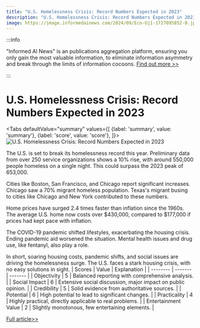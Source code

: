 ```yaml
---
title: "U.S. Homelessness Crisis: Record Numbers Expected in 2023"
description: "U.S. Homelessness Crisis: Record Numbers Expected in 2023"
image: https://image.informedainews.com/2024/09/Eco-Uj1-1727095852-0.jpg
---
```



:::info

"Informed AI News" is an publications aggregation platform, ensuring you only gain the most valuable information, to eliminate information asymmetry and break through the limits of information cocoons.  [Find out more >>](/)

:::

# U.S. Homelessness Crisis: Record Numbers Expected in 2023


<Tabs
	defaultValue="summary"
	values={[
	{label: 'summary', value: 'summary'},
	{label: 'score', value: 'score'},
]}>
<TabItem value="summary">
<img
  src="https://image.informedainews.com/2024/09/Eco-Uj1-1727095852-0.jpg"
  alt="U.S. Homelessness Crisis: Record Numbers Expected in 2023"
/>



The U.S. is set to break its homelessness record this year. Preliminary data from over 250 service organizations shows a 10% rise, with around 550,000 people homeless on a single night. This could surpass the 2023 peak of 653,000.

Cities like Boston, San Francisco, and Chicago report significant increases. Chicago saw a 70% migrant homeless population. Texas's migrant busing to cities like Chicago and New York contributed to these numbers.

Home prices have surged 2.4 times faster than inflation since the 1960s. The average U.S. home now costs over $430,000, compared to $177,000 if prices had kept pace with inflation.

The COVID-19 pandemic shifted lifestyles, exacerbating the housing crisis. Ending pandemic aid worsened the situation. Mental health issues and drug use, like fentanyl, also play a role.

In short, soaring housing costs, pandemic shifts, and social issues are driving the homelessness surge. The U.S. faces a stark housing crisis, with no easy solutions in sight.
</TabItem>
<TabItem value="score">
	| Scores     | Value   | Explanation |
	| -------- | ------- | ------- |
	| Objectivity  | 5    | Balanced reporting with comprehensive analysis.    |
	| Social Impact | 6     | Extensive social discussion, major impact on public opinion.    |
	| Credibility    | 5    | Solid evidence from authoritative sources.    |
	| Potential    | 6    | High potential to lead to significant changes.    |
	| Practicality    | 4    | Highly practical, directly applicable to real problems.    |
	| Entertainment Value    | 2    | Slightly monotonous, few entertaining elements.    |
</TabItem>
</Tabs>

[Full article>>](https://sputniknews.com/20240922/us-on-track-to-top-last-years-homeless-population-record-1120241965.html)
